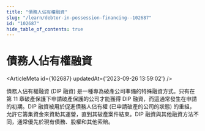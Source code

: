 ```yaml
---
title: "債務人佔有權融資"
slug: "/learn/debtor-in-possession-financing--102687"
id: "102687"
hide_table_of_contents: true
---
```



# 債務人佔有權融資

<ArticleMeta id={102687} updatedAt={'2023-09-26 13:59:02'} />
<div className='border-solid border-b border-t-0 my-4 border-[var(--ifm-color-gray-300)]' />

債務人佔有權融資 (DIP 融資) 是一種專為破產公司準備的特殊融資方式。只有在第 11 章破產保護下申請破產保護的公司才能獲得 DIP 融資，而這通常發生在申請的初期。DIP 融資被用於促進債務人佔有權 (已申請破產的公司的狀態) 的重組，允許它籌集資金來資助其運營，直到其破產案件結束。DIP 融資與其他融資方法不同，通常優先於現有債務、股權和其他索賠。
